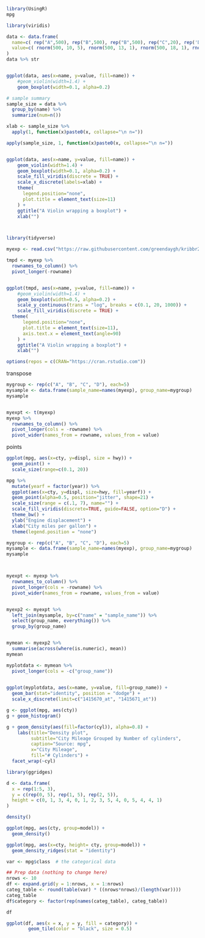 ```r
library(UsingR)
mpg


```


```r
library(viridis)

data <- data.frame(
  name=c( rep("A",500), rep("B",500), rep("B",500), rep("C",20), rep('D', 100)  ),
  value=c( rnorm(500, 10, 5), rnorm(500, 13, 1), rnorm(500, 18, 1), rnorm(20, 25, 4), rnorm(100, 12, 1) )
)
data %>% str


ggplot(data, aes(x=name, y=value, fill=name)) +
    #geom_violin(width=1.4) +
    geom_boxplot(width=0.1, alpha=0.2) 

# sample summary
sample_size = data %>% 
  group_by(name) %>% 
  summarize(num=n()) 

xlab <- sample_size %>% 
  apply(1, function(x)paste0(x, collapse="\n n="))

apply(sample_size, 1, function(x)paste0(x, collapse="\n n="))


ggplot(data, aes(x=name, y=value, fill=name)) +
    geom_violin(width=1.4) +
    geom_boxplot(width=0.1, alpha=0.2) +
    scale_fill_viridis(discrete = TRUE) +
    scale_x_discrete(labels=xlab) +
    theme(
      legend.position="none",
      plot.title = element_text(size=11)
    ) +
    ggtitle("A Violin wrapping a boxplot") +
    xlab("")



library(tidyverse)

myexp <- read.csv("https://raw.githubusercontent.com/greendaygh/kribbr2022/main/examples/gse93819_expression_values.csv", header=T)

tmpd <- myexp %>% 
  rownames_to_column() %>% 
  pivot_longer(-rowname)


ggplot(tmpd, aes(x=name, y=value, fill=name)) +
    #geom_violin(width=1.4) +
    geom_boxplot(width=0.5, alpha=0.2) +
    scale_y_continuous(trans = "log", breaks = c(0.1, 20, 1000)) +
    scale_fill_viridis(discrete = TRUE) +
  theme(
      legend.position="none",
      plot.title = element_text(size=11),
      axis.text.x = element_text(angle=90)
    ) +
    ggtitle("A Violin wrapping a boxplot") +
    xlab("") 

```


```r
options(repos = c(CRAN="https://cran.rstudio.com"))
```


transpose


```r
mygroup <- rep(c("A", "B", "C", "D"), each=5)
mysample <- data.frame(sample_name=names(myexp), group_name=mygroup)
mysample


myexpt <- t(myexp)
myexp %>% 
  rownames_to_column() %>% 
  pivot_longer(cols = -rowname) %>% 
  pivot_wider(names_from = rowname, values_from = value)


```


points 

```r
ggplot(mpg, aes(x=cty, y=displ, size = hwy)) +
  geom_point() +
  scale_size(range=c(0.1, 20))

mpg %>% 
  mutate(yearf = factor(year)) %>% 
  ggplot(aes(x=cty, y=displ, size=hwy, fill=yearf)) +
  geom_point(alpha=0.5, position="jitter", shape=21) +
  scale_size(range = c(.1, 7), name="") + 
  scale_fill_viridis(discrete=TRUE, guide=FALSE, option="D") +
  theme_bw() +
  ylab("Engine displacement") +
  xlab("City miles per gallon") +
  theme(legend.position = "none")
```




```r

mygroup <- rep(c("A", "B", "C", "D"), each=5)
mysample <- data.frame(sample_name=names(myexp), group_name=mygroup)
mysample



myexpt <- myexp %>% 
  rownames_to_column() %>% 
  pivot_longer(cols = -rowname) %>% 
  pivot_wider(names_from = rowname, values_from = value)


myexp2 <- myexpt %>% 
  left_join(mysample, by=c("name" = "sample_name")) %>% 
  select(group_name, everything()) %>% 
  group_by(group_name)


mymean <- myexp2 %>% 
  summarise(across(where(is.numeric), mean))
mymean

myplotdata <- mymean %>% 
  pivot_longer(cols = -c("group_name"))
  

ggplot(myplotdata, aes(x=name, y=value, fill=group_name)) +
  geom_bar(stat="identity", position = "dodge") +
  scale_x_discrete(limit=c("1415670_at", "1415671_at")) 
```

```r
g <- ggplot(mpg, aes(cty))
g + geom_histogram()

g + geom_density(aes(fill=factor(cyl)), alpha=0.8) + 
    labs(title="Density plot", 
         subtitle="City Mileage Grouped by Number of cylinders",
         caption="Source: mpg",
         x="City Mileage",
         fill="# Cylinders") +
  facet_wrap(~cyl)

```


```r
library(ggridges)

d <- data.frame(
  x = rep(1:5, 3),
  y = c(rep(0, 5), rep(1, 5), rep(2, 5)),
  height = c(0, 1, 3, 4, 0, 1, 2, 3, 5, 4, 0, 5, 4, 4, 1)
)

density()

ggplot(mpg, aes(cty, group=model)) +
  geom_density()

ggplot(mpg, aes(x=cty, height= cty, group=model)) +
  geom_density_ridges(stat = "identity")
```



```r
var <- mpg$class  # the categorical data 

## Prep data (nothing to change here)
nrows <- 10
df <- expand.grid(y = 1:nrows, x = 1:nrows)
categ_table <- round(table(var) * ((nrows*nrows)/(length(var))))
categ_table
df$category <- factor(rep(names(categ_table), categ_table))  

df

ggplot(df, aes(x = x, y = y, fill = category)) + 
        geom_tile(color = "black", size = 0.5) 
```

